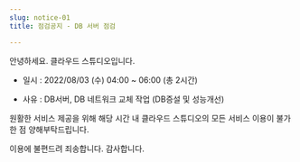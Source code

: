 ```yaml
---
slug: notice-01
title: 점검공지 - DB 서버 점검

---
```


안녕하세요. 클라우드 스튜디오입니다.

- 일시 : 2022/08/03 (수) 04:00 ~ 06:00 (총 2시간)

- 사유 : DB서버, DB 네트워크 교체 작업 (DB증설 및 성능개선)


원활한 서비스 제공을 위해 해당 시간 내 클라우드 스튜디오의 모든 서비스 이용이 불가한 점 양해부탁드립니다.

이용에 불편드려 죄송합니다. 감사합니다.






